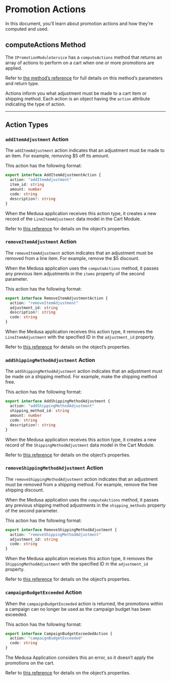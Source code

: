 # Promotion Actions

In this document, you’ll learn about promotion actions and how they’re computed and used.

## computeActions Method

The `IPromotionModuleService` has a `computeActions` method that returns an array of actions to perform on a cart when one or more promotions are applied.

<Note>

Refer to [the method’s reference](../../../references/promotion/IPromotionModuleService/methods/promotion.IPromotionModuleService.computeActions.mdx) for full details on this method’s parameters and return type.

</Note>

Actions inform you what adjustment must be made to a cart item or shipping method. Each action is an object having the `action` attribute indicating the type of action.

---

## Action Types

### `addItemAdjustment` Action

The `addItemAdjustment` action indicates that an adjustment must be made to an item. For example, removing $5 off its amount.

This action has the following format:

```ts
export interface AddItemAdjustmentAction {
  action: "addItemAdjustment"
  item_id: string
  amount: number
  code: string
  description?: string
}
```

When the Medusa application receives this action type, it creates a new record of the `LineItemAdjustment` data model in the Cart Module.

<Note>

Refer to [this reference](../../../references/promotion/interfaces/promotion.AddItemAdjustmentAction.mdx) for details on the object’s properties.

</Note>

### `removeItemAdjustment` Action

The `removeItemAdjustment` action indicates that an adjustment must be removed from a line item. For example, remove the $5 discount.

When the Medusa application uses the `computeActions` method, it passes any previous item adjustments in the `items` property of the second parameter.

This action has the following format:

```ts
export interface RemoveItemAdjustmentAction {
  action: "removeItemAdjustment"
  adjustment_id: string
  description?: string
  code: string
}
```

When the Medusa application receives this action type, it removes the `LineItemAdjustment` with the specified ID in the `adjustment_id` property.

<Note>

Refer to [this reference](../../../references/promotion/interfaces/promotion.RemoveItemAdjustmentAction.mdx) for details on the object’s properties.

</Note>

### `addShippingMethodAdjustment` Action

The `addShippingMethodAdjustment` action indicates that an adjustment must be made on a shipping method. For example, make the shipping method free.

This action has the following format:

```ts
export interface AddShippingMethodAdjustment {
  action: "addShippingMethodAdjustment"
  shipping_method_id: string
  amount: number
  code: string
  description?: string
}
```

When the Medusa application receives this action type, it creates a new record of the `ShippingMethodAdjustment` data model in the Cart Module.

<Note>

Refer to [this reference](../../../references/promotion/interfaces/promotion.AddShippingMethodAdjustment.mdx) for details on the object’s properties.

</Note>

### `removeShippingMethodAdjustment` Action

The `removeShippingMethodAdjustment` action indicates that an adjustment must be removed from a shipping method. For example, remove the free shipping discount.

When the Medusa application uses the `computeActions` method, it passes any previous shipping method adjustments in the `shipping_methods` property of the second parameter.

This action has the following format:

```ts
export interface RemoveShippingMethodAdjustment {
  action: "removeShippingMethodAdjustment"
  adjustment_id: string
  code: string
}
```

When the Medusa application receives this action type, it removes the `ShippingMethodAdjustment` with the specified ID in the `adjustment_id` property.

<Note>

Refer to [this reference](../../../references/promotion/interfaces/promotion.RemoveShippingMethodAdjustment.mdx) for details on the object’s properties.

</Note>

### `campaignBudgetExceeded` Action

When the `campaignBudgetExceeded` action is returned, the promotions within a campaign can no longer be used as the campaign budget has been exceeded.

This action has the following format:

```ts
export interface CampaignBudgetExceededAction {
  action: "campaignBudgetExceeded"
  code: string
}
```

The Medusa Application considers this an error, so it doesn’t apply the promotions on the cart.

<Note>

Refer to [this reference](../../../references/promotion/interfaces/promotion.CampaignBudgetExceededAction.mdx) for details on the object’s properties.

</Note>
